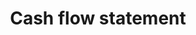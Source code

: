 ---
title: "Cash flow statement"
description: "A Cash Flow Statement shows how cash moves in and out of your business—broken down into operating, investing, and financing activities—over a defined period. In the CGIC App, you can run a Cash Flow report to understand liquidity, assess funding needs, and support strategic planning."
---